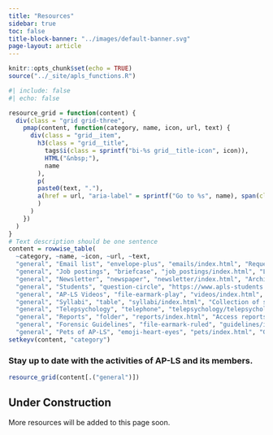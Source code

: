 ```yaml
---
title: "Resources" 
sidebar: true
toc: false
title-block-banner: "../images/default-banner.svg"
page-layout: article
---
```


```r
knitr::opts_chunk$set(echo = TRUE)
source("../_site/apls_functions.R")
```



```r
#| include: false
#| echo: false

resource_grid = function(content) {
  div(class = "grid grid-three",
    pmap(content, function(category, name, icon, url, text) {
      div(class = "grid__item",
        h3(class = "grid__title",
          tags$i(class = sprintf("bi-%s grid__title-icon", icon)),
          HTML("&nbsp;"),
          name
        ),
        p(
        paste0(text, "."),
        a(href = url, "aria-label" = sprintf("Go to %s", name), span(class = "grid__link-box"))
        )
      )
    })
  )
}
# Text description should be one sentence
content = rowwise_table(
  ~category, ~name, ~icon, ~url, ~text,
  "general", "Email list", "envelope-plus", "emails/index.html", "Request use of AP-LS Email list.",
  "general", "Job postings", "briefcase", "job_postings/index.html", "List of job opportunities related to law-psychology",
  "general", "Newsletter", "newspaper", "newsletter/index.html", "Archive of previous issues",
  "general", "Students", "question-circle", "https://www.apls-students.org/resources.html", "Collection of information for students",
  "general", "AP-LS Videos", "file-earmark-play", "videos/index.html", "Collection of webinars, talks and videos.",
  "general", "Syllabi", "table", "syllabi/index.html", "Collection of syllabi for courses related to psychology and law.",
  "general", "Telepsychology", "telephone", "telepsychology/telepsychology.html", "Collection of articles and resources about telepsychology",
  "general", "Reports", "folder", "reports/index.html", "Access reports by AP-LS committees and taskforces.", 
  "general", "Forensic Guidelines", "file-earmark-ruled", "guidelines/index.html", "Specialty Guidelines for Forensic Psychologists from APA",
  "general", "Pets of AP-LS", "emoji-heart-eyes", "pets/index.html", "Gallery of pets")
setkeyv(content, "category")
```



### Stay up to date with the activities of AP-LS and its members.

```r
resource_grid(content[.("general")])
```


::: {.callout-caution}
## Under Construction
More resources will be added to this page soon.
:::